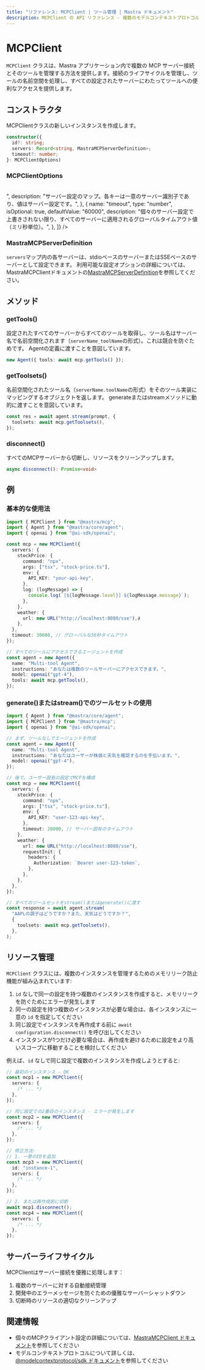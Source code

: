 ---
title: "リファレンス: MCPClient | ツール管理 | Mastra ドキュメント"
description: MCPClient の API リファレンス - 複数のモデルコンテキストプロトコルサーバーとそのツールを管理するためのクラス。
---

# MCPClient

`MCPClient` クラスは、Mastra アプリケーション内で複数の MCP サーバー接続とそのツールを管理する方法を提供します。接続のライフサイクルを管理し、ツールの名前空間を処理し、すべての設定されたサーバーにわたってツールへの便利なアクセスを提供します。

## コンストラクタ

MCPClientクラスの新しいインスタンスを作成します。

```typescript
constructor({
  id?: string;
  servers: Record<string, MastraMCPServerDefinition>;
  timeout?: number;
}: MCPClientOptions)
```

### MCPClientOptions

<br />
<PropertiesTable
  content={[
    {
      name: "id",
      type: "string",
      isOptional: true,
      description:
        "設定インスタンスのオプションの一意識別子。同一の設定で複数のインスタンスを作成する際にメモリリークを防ぐために使用します。",
    },
    {
      name: "servers",
      type: "Record<string, MastraMCPServerDefinition>",
      description:
        "サーバー設定のマップ。各キーは一意のサーバー識別子であり、値はサーバー設定です。",
    },
    {
      name: "timeout",
      type: "number",
      isOptional: true,
      defaultValue: "60000",
      description:
        "個々のサーバー設定で上書きされない限り、すべてのサーバーに適用されるグローバルタイムアウト値（ミリ秒単位）。",
    },
  ]}
/>

### MastraMCPServerDefinition

`servers`マップ内の各サーバーは、stdioベースのサーバーまたはSSEベースのサーバーとして設定できます。
利用可能な設定オプションの詳細については、MastraMCPClientドキュメントの[MastraMCPServerDefinition](./client#mastramcpserverdefinition)を参照してください。

## メソッド

### getTools()

設定されたすべてのサーバーからすべてのツールを取得し、ツール名はサーバー名で名前空間化されます（`serverName_toolName`の形式）。これは競合を防ぐためです。
Agentの定義に渡すことを意図しています。

```ts
new Agent({ tools: await mcp.getTools() });
```

### getToolsets()

名前空間化されたツール名（`serverName.toolName`の形式）をそのツール実装にマッピングするオブジェクトを返します。
generateまたはstreamメソッドに動的に渡すことを意図しています。

```typescript
const res = await agent.stream(prompt, {
  toolsets: await mcp.getToolsets(),
});
```

### disconnect()

すべてのMCPサーバーから切断し、リソースをクリーンアップします。

```typescript
async disconnect(): Promise<void>
```

## 例

### 基本的な使用法

```typescript
import { MCPClient } from "@mastra/mcp";
import { Agent } from "@mastra/core/agent";
import { openai } from "@ai-sdk/openai";

const mcp = new MCPClient({
  servers: {
    stockPrice: {
      command: "npx",
      args: ["tsx", "stock-price.ts"],
      env: {
        API_KEY: "your-api-key",
      },
      log: (logMessage) => {
        console.log(`[${logMessage.level}] ${logMessage.message}`);
      },
    },
    weather: {
      url: new URL("http://localhost:8080/sse"),∂
    },
  },
  timeout: 30000, // グローバルな30秒タイムアウト
});

// すべてのツールにアクセスできるエージェントを作成
const agent = new Agent({
  name: "Multi-tool Agent",
  instructions: "あなたは複数のツールサーバーにアクセスできます。",
  model: openai("gpt-4"),
  tools: await mcp.getTools(),
});
```

### generate()またはstream()でのツールセットの使用

```typescript
import { Agent } from "@mastra/core/agent";
import { MCPClient } from "@mastra/mcp";
import { openai } from "@ai-sdk/openai";

// まず、ツールなしでエージェントを作成
const agent = new Agent({
  name: "Multi-tool Agent",
  instructions: "あなたはユーザーが株価と天気を確認するのを手伝います。",
  model: openai("gpt-4"),
});

// 後で、ユーザー固有の設定でMCPを構成
const mcp = new MCPClient({
  servers: {
    stockPrice: {
      command: "npx",
      args: ["tsx", "stock-price.ts"],
      env: {
        API_KEY: "user-123-api-key",
      },
      timeout: 20000, // サーバー固有のタイムアウト
    },
    weather: {
      url: new URL("http://localhost:8080/sse"),
      requestInit: {
        headers: {
          Authorization: `Bearer user-123-token`,
        },
      },
    },
  },
});

// すべてのツールセットをstream()またはgenerate()に渡す
const response = await agent.stream(
  "AAPLの調子はどうですか？また、天気はどうですか？",
  {
    toolsets: await mcp.getToolsets(),
  },
);
```

## リソース管理

`MCPClient` クラスには、複数のインスタンスを管理するためのメモリリーク防止機能が組み込まれています:

1. `id` なしで同一の設定を持つ複数のインスタンスを作成すると、メモリリークを防ぐためにエラーが発生します
2. 同一の設定を持つ複数のインスタンスが必要な場合は、各インスタンスに一意の `id` を指定してください
3. 同じ設定でインスタンスを再作成する前に `await configuration.disconnect()` を呼び出してください
4. インスタンスが1つだけ必要な場合は、再作成を避けるために設定をより高いスコープに移動することを検討してください

例えば、`id` なしで同じ設定で複数のインスタンスを作成しようとすると:

```typescript
// 最初のインスタンス - OK
const mcp1 = new MCPClient({
  servers: {
    /* ... */
  },
});

// 同じ設定での2番目のインスタンス - エラーが発生します
const mcp2 = new MCPClient({
  servers: {
    /* ... */
  },
});

// 修正方法:
// 1. 一意のIDを追加
const mcp3 = new MCPClient({
  id: "instance-1",
  servers: {
    /* ... */
  },
});

// 2. または再作成前に切断
await mcp1.disconnect();
const mcp4 = new MCPClient({
  servers: {
    /* ... */
  },
});
```

## サーバーライフサイクル

MCPClientはサーバー接続を優雅に処理します：

1. 複数のサーバーに対する自動接続管理
2. 開発中のエラーメッセージを防ぐための優雅なサーバーシャットダウン
3. 切断時のリソースの適切なクリーンアップ

## 関連情報

- 個々のMCPクライアント設定の詳細については、[MastraMCPClient ドキュメント](./client)を参照してください
- モデルコンテキストプロトコルについて詳しくは、[@modelcontextprotocol/sdk ドキュメント](https://github.com/modelcontextprotocol/typescript-sdk)を参照してください
